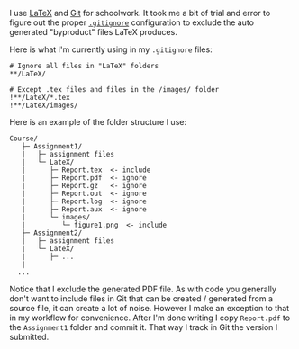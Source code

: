 
<Post title="Gitignore for LaTeX projects" date="March 12, 2016">

I use [LaTeX][0] and [Git][1] for schoolwork. It took me a bit of trial and error to figure out the
proper [`.gitignore`][2] configuration to exclude the auto generated "byproduct" files LaTeX
produces.

Here is what I'm currently using in my `.gitignore` files:

```
# Ignore all files in "LaTeX" folders
**/LaTeX/

# Except .tex files and files in the /images/ folder
!**/LateX/*.tex
!**/LateX/images/
```

Here is an example of the folder structure I use:

```
Course/
   ├─ Assignment1/
   |   ├─ assignment files
   |   └─ LateX/
   |      ├─ Report.tex  <- include
   |      ├─ Report.pdf  <- ignore
   |      ├─ Report.gz   <- ignore
   |      ├─ Report.out  <- ignore
   |      ├─ Report.log  <- ignore
   |      ├─ Report.aux  <- ignore
   |      └─ images/
   |         └─ figure1.png  <- include
   ├─ Assignment2/
   |   ├─ assignment files
   |   └─ LateX/
   |      ├─ ...
   |
  ...
```

Notice that I exclude the generated PDF file. As with code you generally don't want to include
files in Git that can be created / generated from a source file, it can create a lot of noise.
However I make an exception to that in my workflow for convenience. After I'm done writing I copy
`Report.pdf` to the `Assignment1` folder and commit it. That way I track in Git the version I
submitted.


[0]: https://en.wikipedia.org/wiki/LaTeX
[1]: https://en.wikipedia.org/wiki/Git_%28software%29
[2]: http://git-scm.com/docs/gitignore

</Post>